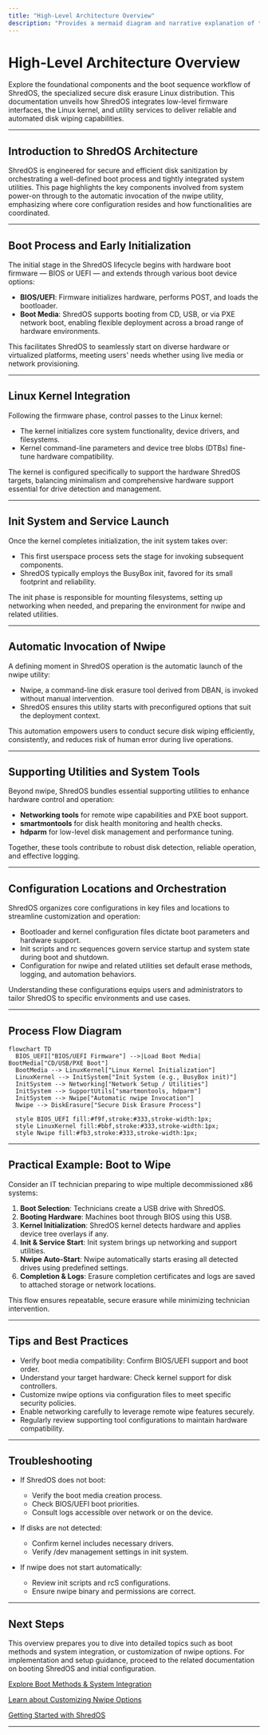 ```yaml
---
title: "High-Level Architecture Overview"
description: "Provides a mermaid diagram and narrative explanation of the key components of ShredOS: the boot process (BIOS/UEFI/CD/USB/PXE), Linux kernel, init sequence, automatic invocation of nwipe, and supporting utilities (e.g., networking, smartmontools, hdparm). Maps where core configuration entries live and how functionality is orchestrated."
---
```


# High-Level Architecture Overview

Explore the foundational components and the boot sequence workflow of ShredOS, the specialized secure disk erasure Linux distribution. This documentation unveils how ShredOS integrates low-level firmware interfaces, the Linux kernel, and utility services to deliver reliable and automated disk wiping capabilities.

---

## Introduction to ShredOS Architecture

ShredOS is engineered for secure and efficient disk sanitization by orchestrating a well-defined boot process and tightly integrated system utilities. This page highlights the key components involved from system power-on through to the automatic invocation of the nwipe utility, emphasizing where core configuration resides and how functionalities are coordinated.

---

## Boot Process and Early Initialization

The initial stage in the ShredOS lifecycle begins with hardware boot firmware — BIOS or UEFI — and extends through various boot device options:

- **BIOS/UEFI**: Firmware initializes hardware, performs POST, and loads the bootloader.
- **Boot Media**: ShredOS supports booting from CD, USB, or via PXE network boot,
  enabling flexible deployment across a broad range of hardware environments.

This facilitates ShredOS to seamlessly start on diverse hardware or virtualized platforms, meeting users' needs whether using live media or network provisioning.

---

## Linux Kernel Integration

Following the firmware phase, control passes to the Linux kernel:

- The kernel initializes core system functionality, device drivers, and filesystems.
- Kernel command-line parameters and device tree blobs (DTBs) fine-tune hardware compatibility.

The kernel is configured specifically to support the hardware ShredOS targets, balancing minimalism and comprehensive hardware support essential for drive detection and management.

---

## Init System and Service Launch

Once the kernel completes initialization, the init system takes over:

- This first userspace process sets the stage for invoking subsequent components.
- ShredOS typically employs the BusyBox init, favored for its small footprint and reliability.

The init phase is responsible for mounting filesystems, setting up networking when needed, and preparing the environment for nwipe and related utilities.

---

## Automatic Invocation of Nwipe

A defining moment in ShredOS operation is the automatic launch of the nwipe utility:

- Nwipe, a command-line disk erasure tool derived from DBAN, is invoked without manual intervention.
- ShredOS ensures this utility starts with preconfigured options that suit the deployment context.

This automation empowers users to conduct secure disk wiping efficiently, consistently, and reduces risk of human error during live operations.

---

## Supporting Utilities and System Tools

Beyond nwipe, ShredOS bundles essential supporting utilities to enhance hardware control and operation:

- **Networking tools** for remote wipe capabilities and PXE boot support.
- **smartmontools** for disk health monitoring and health checks.
- **hdparm** for low-level disk management and performance tuning.

Together, these tools contribute to robust disk detection, reliable operation, and effective logging.

---

## Configuration Locations and Orchestration

ShredOS organizes core configurations in key files and locations to streamline customization and operation:

- Bootloader and kernel configuration files dictate boot parameters and hardware support.
- Init scripts and rc sequences govern service startup and system state during boot and shutdown.
- Configuration for nwipe and related utilities set default erase methods, logging, and automation behaviors.

Understanding these configurations equips users and administrators to tailor ShredOS to specific environments and use cases.

---

## Process Flow Diagram

```mermaid
flowchart TD
  BIOS_UEFI["BIOS/UEFI Firmware"] -->|Load Boot Media| BootMedia["CD/USB/PXE Boot"]
  BootMedia --> LinuxKernel["Linux Kernel Initialization"]
  LinuxKernel --> InitSystem["Init System (e.g., BusyBox init)"]
  InitSystem --> Networking["Network Setup / Utilities"]
  InitSystem --> SupportUtils["smartmontools, hdparm"]
  InitSystem --> Nwipe["Automatic nwipe Invocation"]
  Nwipe --> DiskErasure["Secure Disk Erasure Process"]

  style BIOS_UEFI fill:#f9f,stroke:#333,stroke-width:1px;
  style LinuxKernel fill:#bbf,stroke:#333,stroke-width:1px;
  style Nwipe fill:#fb3,stroke:#333,stroke-width:1px;
```

---

## Practical Example: Boot to Wipe

Consider an IT technician preparing to wipe multiple decommissioned x86 systems:

1. **Boot Selection**: Technicians create a USB drive with ShredOS.
2. **Booting Hardware**: Machines boot through BIOS using this USB.
3. **Kernel Initialization**: ShredOS kernel detects hardware and applies device tree overlays if any.
4. **Init & Service Start**: Init system brings up networking and support utilities.
5. **Nwipe Auto-Start**: Nwipe automatically starts erasing all detected drives using predefined settings.
6. **Completion & Logs**: Erasure completion certificates and logs are saved to attached storage or network locations.

This flow ensures repeatable, secure erasure while minimizing technician intervention.

---

## Tips and Best Practices

- Verify boot media compatibility: Confirm BIOS/UEFI support and boot order.
- Understand your target hardware: Check kernel support for disk controllers.
- Customize nwipe options via configuration files to meet specific security policies.
- Enable networking carefully to leverage remote wipe features securely.
- Regularly review supporting tool configurations to maintain hardware compatibility.

---

## Troubleshooting

- If ShredOS does not boot:
  - Verify the boot media creation process.
  - Check BIOS/UEFI boot priorities.
  - Consult logs accessible over network or on the device.

- If disks are not detected:
  - Confirm kernel includes necessary drivers.
  - Verify /dev management settings in init system.

- If nwipe does not start automatically:
  - Review init scripts and rcS configurations.
  - Ensure nwipe binary and permissions are correct.

---

## Next Steps

This overview prepares you to dive into detailed topics such as boot methods and system integration, or customization of nwipe options. For implementation and setup guidance, proceed to the related documentation on booting ShredOS and initial configuration.

[Explore Boot Methods & System Integration](/overview/architecture/booting-integration)

[Learn about Customizing Nwipe Options](/guides/advanced-usage-customization/nwipe-options-customization)

[Getting Started with ShredOS](/getting-started/introduction-overview/what-is-shredos)

---